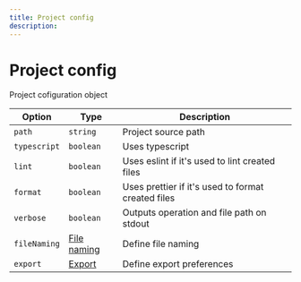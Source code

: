 ---
title: Project config
description:
---

# Project config

<Description>Project cofiguration object</Description>

| Option                  | Type                        | Description                                        |
| ----------------------- | --------------------------- | -------------------------------------------------- |
| <code>path</code>       | <code>string</code>         | Project source path                                |
| <code>typescript</code> | <code>boolean</code>        | Uses typescript                                    |
| <code>lint</code>       | <code>boolean</code>        | Uses eslint if it's used to lint created files     |
| <code>format</code>     | <code>boolean</code>        | Uses prettier if it's used to format created files |
| <code>verbose</code>    | <code>boolean</code>        | Outputs operation and file path on stdout          |
| <code>fileNaming</code> | [File naming](#file-naming) | Define file naming                                 |
| <code>export</code>     | [Export](#export)           | Define export preferences                          |
